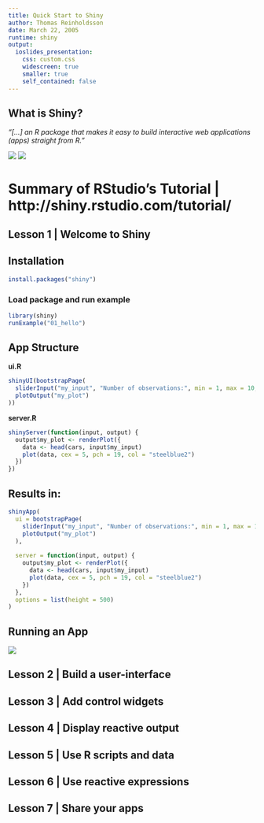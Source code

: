 ```yaml
---
title: Quick Start to Shiny
author: Thomas Reinholdsson
date: March 22, 2005
runtime: shiny
output:
  ioslides_presentation:
    css: custom.css
    widescreen: true
    smaller: true
    self_contained: false
---
```


## What is Shiny?

*"[...] an R package that makes it easy to build interactive web applications (apps) straight from R."*

<div class="columns-2">

![](http://shiny.rstudio.com/gallery/images/thumbnails/bus-dashboard.png)
![](http://shiny.rstudio.com/gallery/images/thumbnails/kmeans-example.png)

</div>

# Summary of RStudio's Tutorial | http://shiny.rstudio.com/tutorial/

## Lesson 1 | Welcome to Shiny

## Installation

```r
install.packages("shiny")
```

### Load package and run example

```r
library(shiny)
runExample("01_hello")
```

## App Structure

**ui.R**

```r
shinyUI(bootstrapPage(
  sliderInput("my_input", "Number of observations:", min = 1, max = 10, value = 1),
  plotOutput("my_plot")
))
```

**server.R**

```r
shinyServer(function(input, output) {
  output$my_plot <- renderPlot({
    data <- head(cars, input$my_input)
    plot(data, cex = 5, pch = 19, col = "steelblue2")
  })
})
```

## Results in:

```r
shinyApp(
  ui = bootstrapPage(
    sliderInput("my_input", "Number of observations:", min = 1, max = 10, value = 1),
    plotOutput("my_plot")
  ),
  
  server = function(input, output) {
    output$my_plot <- renderPlot({
      data <- head(cars, input$my_input)
      plot(data, cex = 5, pch = 19, col = "steelblue2")
    })
  },
  options = list(height = 500)
)
```


## Running an App

![](http://shiny.rstudio.com/tutorial/lesson1/images/run-app.png)

## Lesson 2 | Build a user-interface

## Lesson 3 | Add control widgets

## Lesson 4 | Display reactive output

## Lesson 5 | Use R scripts and data

## Lesson 6 | Use reactive expressions

## Lesson 7 | Share your apps

